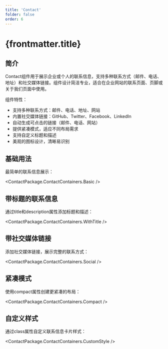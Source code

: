 ```yaml
---
title: 'Contact'
folder: false
order: 6
---
```



# {frontmatter.title}

## 简介

Contact组件用于展示企业或个人的联系信息，支持多种联系方式（邮件、电话、地址）和社交媒体链接。组件设计简洁专业，适合在企业网站的联系页面、页脚或关于我们页面中使用。

组件特性：

- 支持多种联系方式：邮件、电话、地址、网站
- 内置社交媒体链接：GitHub、Twitter、Facebook、LinkedIn
- 自动生成可点击的链接（邮件、电话、网站）
- 提供紧凑模式，适应不同布局需求
- 支持自定义标题和描述
- 美观的图标设计，清晰易识别

## 基础用法

最简单的联系信息展示：

<ContactPackage.ContactContainers.Basic />

## 带标题的联系信息

通过title和description属性添加标题和描述：

<ContactPackage.ContactContainers.WithTitle />

## 带社交媒体链接

添加社交媒体链接，展示完整的联系方式：

<ContactPackage.ContactContainers.Social />

## 紧凑模式

使用compact属性创建更紧凑的布局：

<ContactPackage.ContactContainers.Compact />

## 自定义样式

通过class属性自定义联系信息卡片样式：

<ContactPackage.ContactContainers.CustomStyle />
